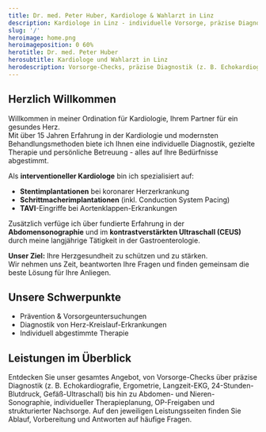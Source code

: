 ```yaml
---
title: Dr. med. Peter Huber, Kardiologe & Wahlarzt in Linz
description: Kardiologe in Linz - individuelle Vorsorge, präzise Diagnostik und moderne Therapie. Wahlarzt mit kurzen Wartezeiten & Online-Termin. Dr. Peter Huber.
slug: '/'
heroimage: home.png
heroimageposition: 0 60%
herotitle: Dr. med. Peter Huber
herosubtitle: Kardiologe und Wahlarzt in Linz
herodescription: Vorsorge-Checks, präzise Diagnostik (z. B. Echokardiografie, Ergometrie, Langzeit-EKG, 24-Stunden-Blutdruck, Gefäß-Ultraschall) bis hin zu Abdomen- und Nieren-Sonographie, individueller Therapieplanung, OP-Freigaben und strukturierter Nachsorge
---
```



## Herzlich Willkommen

Willkommen in meiner Ordination für Kardiologie, Ihrem Partner für ein gesundes Herz.  
Mit über 15 Jahren Erfahrung in der Kardiologie und modernsten Behandlungsmethoden biete ich Ihnen eine individuelle Diagnostik, gezielte Therapie und persönliche Betreuung - alles auf Ihre Bedürfnisse abgestimmt.

Als **interventioneller Kardiologe** bin ich spezialisiert auf:

- **Stentimplantationen** bei koronarer Herzerkrankung
- **Schrittmacherimplantationen** (inkl. Conduction System Pacing)
- **TAVI**-Eingriffe bei Aortenklappen-Erkrankungen

Zusätzlich verfüge ich über fundierte Erfahrung in der **Abdomensonographie** und im **kontrastverstärkten Ultraschall (CEUS)** durch meine langjährige Tätigkeit in der Gastroenterologie.

**Unser Ziel:** Ihre Herzgesundheit zu schützen und zu stärken.  
Wir nehmen uns Zeit, beantworten Ihre Fragen und finden gemeinsam die beste Lösung für Ihre Anliegen.

## Unsere Schwerpunkte

- Prävention & Vorsorgeuntersuchungen
- Diagnostik von Herz-Kreislauf-Erkrankungen
- Individuell abgestimmte Therapie

## Leistungen im Überblick

Entdecken Sie unser gesamtes Angebot, von Vorsorge-Checks über präzise Diagnostik (z. B. Echokardiografie, Ergometrie, Langzeit-EKG, 24-Stunden-Blutdruck, Gefäß-Ultraschall) bis hin zu Abdomen- und Nieren-Sonographie, individueller Therapieplanung, OP-Freigaben und strukturierter Nachsorge. Auf den jeweiligen Leistungsseiten finden Sie Ablauf, Vorbereitung und Antworten auf häufige Fragen.

<LinkButton text="Zur Leistungsübersicht" href="/leistungen/" />

<ScheduleAppointment />
